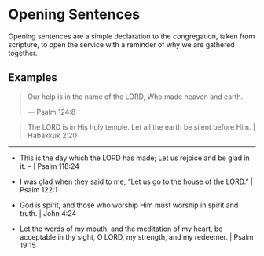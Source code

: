 # Opening Sentences {-}

Opening sentences are a simple declaration to the congregation, taken from scripture, to open the service with a reminder of why we are gathered together.

## Examples {-}

> Our help is in the name of the LORD, Who made heaven and earth.
> 
> --- Psalm 124:8

> The LORD is in His holy temple. Let all the earth be silent before Him. | Habakkuk 2:20

---

- This is the day which the LORD has made; Let us rejoice and be glad in it. 
	-- | Psalm 118:24

- I was glad when they said to me, “Let us go to the house of the LORD." | Psalm 122:1

- God is spirit, and those who worship Him must worship in spirit and truth. | John 4:24

- Let the words of my mouth, and the meditation of my heart, be acceptable in thy sight, O LORD, my strength, and my redeemer. | Psalm 19:15
<!--stackedit_data:
eyJoaXN0b3J5IjpbLTM3ODgxMjE3LC0xNjgwNjYyNDc2LC0xOT
MzNTc3NTM3XX0=
-->